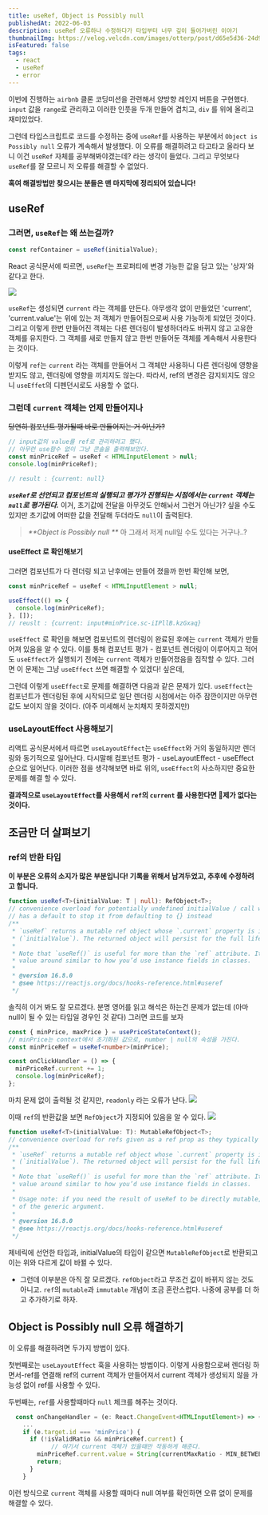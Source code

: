 ```yaml
---
title: useRef, Object is Possibly null
publishedAt: 2022-06-03
description: useRef 오류하나 수정하다가 타입부터 너무 깊이 들어가버린 이야기
thumbnailImg: https://velog.velcdn.com/images/otterp/post/d65e5d36-24d9-436f-96c5-44ade0f16e1e/image.png
isFeatured: false
tags:
  - react
  - useRef
  - error
---
```


이번에 진행하는 `airbnb` 클론 코딩미션을 관련해서 양방향 레인지 버튼을 구현했다. `input` 값을 `range`로 관리하고 이러한 인풋을 두개 만들어 겹치고, `div` 를 위에 올리고 재미있었다.

그런데 타입스크립트로 코드를 수정하는 중에 `useRef`를 사용하는 부분에서 `Object is Possibly null` 오류가 계속해서 발생했다. 이 오류를 해결하려고 타고타고 올라다 보니 이건 `useRef` 자체를 공부해봐야겠는데? 라는 생각이 들었다. 그리고 무엇보다 `useRef`를 잘 모르니 저 오류를 해결할 수 없었다.

**혹여 해결방법만 찾으시는 분들은 맨 마지막에 정리되어 있습니다!**

## useRef

### 그러면, `useRef`는 왜 쓰는걸까?

```js
const refContainer = useRef(initialValue);
```

React 공식문서에 따르면, `useRef`는 프로퍼티에 변경 가능한 값을 담고 있는 '상자'와 같다고 한다.

![](https://velog.velcdn.com/images/otterp/post/ed0e2a60-956f-4f8e-bda6-af3fce10e3f8/image.png)

`useRef`는 생성되면 `current` 라는 객체를 만든다. 아무생각 없이 만들었던 'current', 'current.value'는 위에 있는 저 객체가 만들어짐으로써 사용 가능하게 되었던 것이다. 그리고 이렇게 한번 만들어진 객체는 다른 렌더링이 발생하더라도 바뀌지 않고 고유한 객체를 유지한다. 그 객체를 새로 만들지 않고 한번 만들어둔 객체를 계속해서 사용한다는 것이다.

이렇게 `ref`는 `current` 라는 객체를 만들어서 그 객체만 사용하니 다른 렌더링에 영향을 받지도 않고, 렌더링에 영향을 끼치지도 않는다. 따라서, ref의 변경은 감지되지도 않으니 `useEffet`의 디펜던시로도 사용할 수 없다.

### 그런데 `current` 객체는 언제 만들어지나

~~당연히 컴포넌트 평가될때 바로 만들어지는 거 아닌가?~~

```jsx
// input값의 value를 ref로 관리하려고 했다.
// 아무런 use함수 없이 그냥 콘솔을 출력해보았다.
const minPriceRef = useRef < HTMLInputElement > null;
console.log(minPriceRef);

// result : {current: null}
```

_**`useRef`로 선언되고 컴포넌트의 실행되고 평가가 진행되는 시점에서는 `current` 객체는 `null`로 평가된다.**_
이거, 초기값에 전달을 아무것도 안해놔서 그런거 아닌가? 싶을 수도 있지만 초기값에 어떠한 값을 전달해 두더라도 `null`이 출력된다.

> _**Object is Possibly null **_
> 아 그래서 저게 null일 수도 있다는 거구나..?

#### useEffect 로 확인해보기

그러면 컴포넌트가 다 렌더링 되고 난후에는 만들어 졌을까 한번 확인해 보면,

```jsx
const minPriceRef = useRef < HTMLInputElement > null;

useEffect(() => {
  console.log(minPriceRef);
}, []);
// reuslt : {current: input#minPrice.sc-iIPllB.kzGxaq}
```

`useEffect` 로 확인을 해보면 컴포넌트의 렌더링이 완료된 후에는 `current` 객체가 만들어져 있음을 알 수 있다.
이를 통해 컴포넌트 평가 - 컴포넌트 렌더링이 이루어지고 적어도 `useEffect`가 실행되기 전에는 `current` 객체가 만들어졌음을 짐작할 수 있다.
그러면 이 문제는 그냥 `useEffect` 쓰면 해결할 수 있겠다! 싶은데,

그런데 이렇게 `useEffect`로 문제를 해결하면 다음과 같은 문제가 있다.
`useEffect`는 컴포넌트가 렌더링된 후에 시작되므로 일단 렌더링 시점에서는 아주 잠깐이지만 아무런 값도 보이지 않을 것이다. (아주 미세해서 눈치채지 못하겠지만)

### useLayoutEffect 사용해보기

리액트 공식문서에서 따르면 `useLayoutEffect`는 `useEffect`와 거의 동일하지만 렌더링와 동기적으로 일어난다. 다시말해 컴포넌트 평가 - useLayoutEffect - useEffect 순으로 일어난다.
이러한 점을 생각해보면 바로 위의, `useEffect`의 사소하지만 중요한 문제를 해결 할 수 있다.

**결과적으로 `useLayoutEffect`를 사용해서 `ref`의 `current` 를 사용한다면 제가 없다는 것이다.**

## 조금만 더 살펴보기

### ref의 반환 타입

**이 부분은 오류의 소지가 많은 부분입니다! 기록을 위해서 남겨두었고, 추후에 수정하려고 합니다.**

```ts
function useRef<T>(initialValue: T | null): RefObject<T>;
// convenience overload for potentially undefined initialValue / call with 0 arguments
// has a default to stop it from defaulting to {} instead
/**
 * `useRef` returns a mutable ref object whose `.current` property is initialized to the passed argument
 * (`initialValue`). The returned object will persist for the full lifetime of the component.
 *
 * Note that `useRef()` is useful for more than the `ref` attribute. It’s handy for keeping any mutable
 * value around similar to how you’d use instance fields in classes.
 *
 * @version 16.8.0
 * @see https://reactjs.org/docs/hooks-reference.html#useref
 */
```

솔직히 이거 봐도 잘 모르겠다. 분명 영어를 읽고 해석은 하는건 문제가 없는데
(아마 null이 될 수 있는 타입일 경우인 것 같다)
그러면 코드를 보자

```ts
const { minPrice, maxPrice } = usePriceStateContext();
// minPrice는 context에서 초기화된 값으로, number | null의 속성을 가진다.
const minPriceRef = useRef<number>(minPrice);

const onClickHandler = () => {
  minPriceRef.current += 1;
  console.log(minPriceRef);
};
```

마치 문제 없이 출력될 것 같지만, `readonly` 라는 오류가 난다.
![](https://velog.velcdn.com/images/otterp/post/05f3cd23-18e5-475d-b1c9-941fbee1a361/image.png)

이때 `ref`의 반환값을 보면 `RefObject`가 지정되어 있음을 알 수 있다.
![](https://velog.velcdn.com/images/otterp/post/d65e5d36-24d9-436f-96c5-44ade0f16e1e/image.png)

```ts
function useRef<T>(initialValue: T): MutableRefObject<T>;
// convenience overload for refs given as a ref prop as they typically start with a null value
/**
 * `useRef` returns a mutable ref object whose `.current` property is initialized to the passed argument
 * (`initialValue`). The returned object will persist for the full lifetime of the component.
 *
 * Note that `useRef()` is useful for more than the `ref` attribute. It’s handy for keeping any mutable
 * value around similar to how you’d use instance fields in classes.
 *
 * Usage note: if you need the result of useRef to be directly mutable, include `| null` in the type
 * of the generic argument.
 *
 * @version 16.8.0
 * @see https://reactjs.org/docs/hooks-reference.html#useref
 */
```

제네릭에 선언한 타입과, initialValue의 타입이 같으면 `MutableRefObject`로 반환되고 이는 위와 다르게 값이 바뀔 수 있다.

- 그런데 이부분은 아직 잘 모르겠다. `refObject`라고 무조건 값이 바뀌지 않는 것도 아니고.
  `ref`의 `mutable`과 `immutable` 개념이 조금 혼란스럽다.
  나중에 공부를 더 하고 추가하기로 하자.

## Object is Possibly null 오류 해결하기

이 오류를 해결하려면 두가지 방법이 있다.

첫번째로는 `useLayoutEffect` 훅을 사용하는 방법이다.
이렇게 사용함으로써 렌더링 하면서-ref를 연결해 ref의 current 객체가 만들어져서 current 객체가 생성되지 않을 가능성 없이 ref를 사용할 수 있다.

두번째는, `ref`를 사용할때마다 `null` 체크를 해주는 것이다.

```ts
  const onChangeHandler = (e: React.ChangeEvent<HTMLInputElement>) => {
    ...
    if (e.target.id === 'minPrice') {
      if (!isValidRatio && minPriceRef.current) {
        	// 여기서 current 객체가 있을때만 작동하게 해준다.
        minPriceRef.current.value = String(currentMaxRatio - MIN_BETWEEN_RATIO);
        return;
      }
    }
```

이런 방식으로 `current` 객체를 사용할 때마다 null 여부를 확인하면 오류 없이 문제를 해결할 수 있다.
